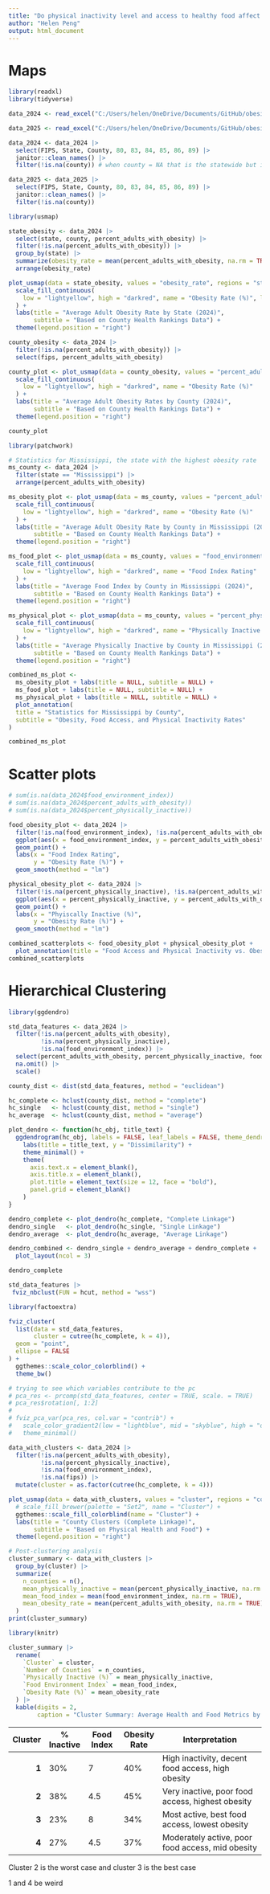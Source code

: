```yaml
---
title: "Do physical inactivity level and access to healthy food affect obesity rate at the county level?"
author: "Helen Peng"
output: html_document
---
```


# Maps 

```r
library(readxl)
library(tidyverse)

data_2024 <- read_excel("C:/Users/helen/OneDrive/Documents/GitHub/obesity-capstone/Peng/2024_county_health_release_data_-_v1.xlsx", sheet = "Select Measure Data", skip = 1)

data_2025 <- read_excel("C:/Users/helen/OneDrive/Documents/GitHub/obesity-capstone/Peng/2025 County Health Rankings Data - v3.xlsx", sheet = "Select Measure Data", skip = 1)

data_2024 <- data_2024 |>
  select(FIPS, State, County, 80, 83, 84, 85, 86, 89) |>
  janitor::clean_names() |> 
  filter(!is.na(county)) # when county = NA that is the statewide but i just avg all counties for statewide info idk which version is better

data_2025 <- data_2025 |> 
  select(FIPS, State, County, 80, 83, 84, 85, 86, 89) |>
  janitor::clean_names() |> 
  filter(!is.na(county)) 

```

```r
library(usmap)

state_obesity <- data_2024 |> 
  select(state, county, percent_adults_with_obesity) |> 
  filter(!is.na(percent_adults_with_obesity)) |> 
  group_by(state) |> 
  summarize(obesity_rate = mean(percent_adults_with_obesity, na.rm = TRUE)) |> 
  arrange(obesity_rate)

plot_usmap(data = state_obesity, values = "obesity_rate", regions = "states") +
  scale_fill_continuous(
    low = "lightyellow", high = "darkred", name = "Obesity Rate (%)", label = scales::comma
  ) +
  labs(title = "Average Adult Obesity Rate by State (2024)",
       subtitle = "Based on County Health Rankings Data") +
  theme(legend.position = "right")
```

```r
county_obesity <- data_2024 |> 
  filter(!is.na(percent_adults_with_obesity)) |> 
  select(fips, percent_adults_with_obesity)

county_plot <- plot_usmap(data = county_obesity, values = "percent_adults_with_obesity", regions = "counties") +
  scale_fill_continuous(
    low = "lightyellow", high = "darkred", name = "Obesity Rate (%)"
  ) +
  labs(title = "Average Adult Obesity Rates by County (2024)",
       subtitle = "Based on County Health Rankings Data") +
  theme(legend.position = "right")

county_plot
```

```r
library(patchwork)

# Statistics for Mississippi, the state with the highest obesity rate
ms_county <- data_2024 |> 
  filter(state == "Mississippi") |> 
  arrange(percent_adults_with_obesity)

ms_obesity_plot <- plot_usmap(data = ms_county, values = "percent_adults_with_obesity", regions = "counties", include = "MS") +
  scale_fill_continuous(
    low = "lightyellow", high = "darkred", name = "Obesity Rate (%)"
  ) +
  labs(title = "Average Adult Obesity Rate by County in Mississippi (2024)",
       subtitle = "Based on County Health Rankings Data") +
  theme(legend.position = "right")

ms_food_plot <- plot_usmap(data = ms_county, values = "food_environment_index", regions = "counties", include = "MS") +
  scale_fill_continuous(
    low = "lightyellow", high = "darkred", name = "Food Index Rating"
  ) +
  labs(title = "Average Food Index by County in Mississippi (2024)",
       subtitle = "Based on County Health Rankings Data") +
  theme(legend.position = "right")

ms_physical_plot <- plot_usmap(data = ms_county, values = "percent_physically_inactive", regions = "counties", include = "MS") +
  scale_fill_continuous(
    low = "lightyellow", high = "darkred", name = "Physically Inactive (%)"
  ) +
  labs(title = "Average Physically Inactive by County in Mississippi (2024)",
       subtitle = "Based on County Health Rankings Data") +
  theme(legend.position = "right")

combined_ms_plot <- 
  ms_obesity_plot + labs(title = NULL, subtitle = NULL) +
  ms_food_plot + labs(title = NULL, subtitle = NULL) +
  ms_physical_plot + labs(title = NULL, subtitle = NULL) +
  plot_annotation(
  title = "Statistics for Mississippi by County",
  subtitle = "Obesity, Food Access, and Physical Inactivity Rates"
)

combined_ms_plot
```

# Scatter plots

```r
# sum(is.na(data_2024$food_environment_index))
# sum(is.na(data_2024$percent_adults_with_obesity))
# sum(is.na(data_2024$percent_physically_inactive))

food_obesity_plot <- data_2024 |> 
  filter(!is.na(food_environment_index), !is.na(percent_adults_with_obesity)) |> 
  ggplot(aes(x = food_environment_index, y = percent_adults_with_obesity)) +
  geom_point() +
  labs(x = "Food Index Rating",
       y = "Obesity Rate (%)") +
  geom_smooth(method = "lm")

physical_obesity_plot <- data_2024 |> 
  filter(!is.na(percent_physically_inactive), !is.na(percent_adults_with_obesity)) |> 
  ggplot(aes(x = percent_physically_inactive, y = percent_adults_with_obesity)) +
  geom_point() +
  labs(x = "Phyiscally Inactive (%)",
       y = "Obesity Rate (%)") +
  geom_smooth(method = "lm")

combined_scatterplots <- food_obesity_plot + physical_obesity_plot +
  plot_annotation(title = "Food Access and Physical Inactivity vs. Obesity Rate")
combined_scatterplots
```

# Hierarchical Clustering 

```r
library(ggdendro)

std_data_features <- data_2024 |> 
  filter(!is.na(percent_adults_with_obesity), 
         !is.na(percent_physically_inactive), 
         !is.na(food_environment_index)) |> 
  select(percent_adults_with_obesity, percent_physically_inactive, food_environment_index) |> 
  na.omit() |> 
  scale() 

county_dist <- dist(std_data_features, method = "euclidean")

hc_complete <- hclust(county_dist, method = "complete")
hc_single   <- hclust(county_dist, method = "single")
hc_average  <- hclust(county_dist, method = "average")

plot_dendro <- function(hc_obj, title_text) {
  ggdendrogram(hc_obj, labels = FALSE, leaf_labels = FALSE, theme_dendro = FALSE) +
    labs(title = title_text, y = "Dissimilarity") +
    theme_minimal() +
    theme(
      axis.text.x = element_blank(),
      axis.title.x = element_blank(),
      plot.title = element_text(size = 12, face = "bold"),
      panel.grid = element_blank()
    )
}

dendro_complete <- plot_dendro(hc_complete, "Complete Linkage")
dendro_single   <- plot_dendro(hc_single, "Single Linkage")
dendro_average  <- plot_dendro(hc_average, "Average Linkage")

dendro_combined <- dendro_single + dendro_average + dendro_complete +
  plot_layout(ncol = 3)

dendro_complete
```

```r
std_data_features |> 
 fviz_nbclust(FUN = hcut, method = "wss")
```

```r
library(factoextra)

fviz_cluster(
  list(data = std_data_features,
       cluster = cutree(hc_complete, k = 4)),
  geom = "point",
  ellipse = FALSE
) +
  ggthemes::scale_color_colorblind() +
  theme_bw()

# trying to see which variables contribute to the pc
# pca_res <- prcomp(std_data_features, center = TRUE, scale. = TRUE)
# pca_res$rotation[, 1:2]
# 
# fviz_pca_var(pca_res, col.var = "contrib") +
#   scale_color_gradient2(low = "lightblue", mid = "skyblue", high = "darkblue", midpoint = 50) +
#   theme_minimal()
```

```r
data_with_clusters <- data_2024 |>   
  filter(!is.na(percent_adults_with_obesity), 
         !is.na(percent_physically_inactive), 
         !is.na(food_environment_index), 
         !is.na(fips)) |> 
  mutate(cluster = as.factor(cutree(hc_complete, k = 4)))

plot_usmap(data = data_with_clusters, values = "cluster", regions = "counties") +
  # scale_fill_brewer(palette = "Set2", name = "Cluster") +
  ggthemes::scale_fill_colorblind(name = "Cluster") +
  labs(title = "County Clusters (Complete Linkage)",
       subtitle = "Based on Physical Health and Food") +
  theme(legend.position = "right") 

```

```r
# Post-clustering analysis
cluster_summary <- data_with_clusters |>
  group_by(cluster) |>
  summarize(
    n_counties = n(),
    mean_physically_inactive = mean(percent_physically_inactive, na.rm = TRUE),
    mean_food_index = mean(food_environment_index, na.rm = TRUE),
    mean_obesity_rate = mean(percent_adults_with_obesity, na.rm = TRUE),
  )
print(cluster_summary)

library(knitr)

cluster_summary |> 
  rename(
    `Cluster` = cluster,
    `Number of Counties` = n_counties,
    `Physically Inactive (%)` = mean_physically_inactive,
    `Food Environment Index` = mean_food_index,
    `Obesity Rate (%)` = mean_obesity_rate
  ) |> 
  kable(digits = 2, 
        caption = "Cluster Summary: Average Health and Food Metrics by Cluster")

```

| Cluster | \% Inactive | Food Index | Obesity Rate | Interpretation |
|----------:|-----------|-----------|-----------|-------------------------------|
| **1** | 30% | 7 | 40% | High inactivity, decent food access, high obesity |
| **2** | 38% | 4.5 | 45% | Very inactive, poor food access, highest obesity |
| **3** | 23% | 8 | 34% | Most active, best food access, lowest obesity |
| **4** | 27% | 4.5 | 37% | Moderately active, poor food access, mid obesity |

Cluster 2 is the worst case and cluster 3 is the best case

1 and 4 be weird

